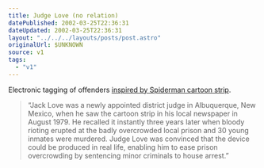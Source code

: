 ```yaml
---
title: Judge Love (no relation)
datePublished: 2002-03-25T22:36:31
dateUpdated: 2002-03-25T22:36:31
layout: "../../../layouts/posts/post.astro"
originalUrl: $UNKNOWN
source: v1
tags:
  - "v1"
---
```


Electronic tagging of offenders [inspired by Spiderman cartoon strip][1].

> &#8220;Jack Love was a newly appointed district judge in Albuquerque, New Mexico, when he saw the cartoon strip in his local newspaper in August 1979. He recalled it instantly three years later when bloody rioting erupted at the badly overcrowded local prison and 30 young inmates were murdered. Judge Love was convinced that the device could be produced in real life, enabling him to ease prison overcrowding by sentencing minor criminals to house arrest.&#8221;

[1]: http://www.thetimes.co.uk/article/0,,2-243559,00.html
